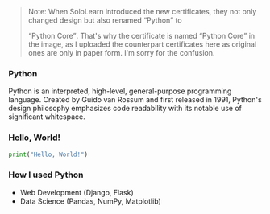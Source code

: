 
> Note: When SoloLearn introduced the new certificates, they not only changed design but also renamed <q>Python</q> to
>
> <q>Python Core</q>. That's why the certificate is named <q>Python Core</q> in the image, as I uploaded the counterpart
> certificates here as original ones are only in paper form. I'm sorry for the confusion.

### Python

Python is an interpreted, high-level, general-purpose programming language. Created by Guido van Rossum and first
released in 1991, Python's design philosophy emphasizes code readability with its notable use of significant whitespace.

### Hello, World!

```python
print("Hello, World!")
```

### How I used Python

- Web Development (Django, Flask)
- Data Science (Pandas, NumPy, Matplotlib)

<SoloLearn id={id} />
